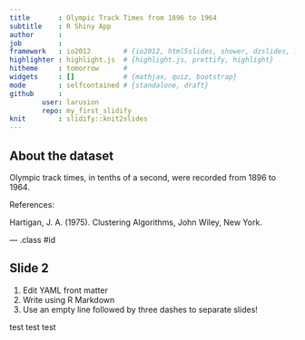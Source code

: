 ```yaml
---
title       : Olympic Track Times from 1896 to 1964
subtitle    : R Shiny App
author      : 
job         : 
framework   : io2012        # {io2012, html5slides, shower, dzslides, ...}
highlighter : highlight.js  # {highlight.js, prettify, highlight}
hitheme     : tomorrow      # 
widgets     : []            # {mathjax, quiz, bootstrap}
mode        : selfcontained # {standalone, draft}
github      :
        user: larusion
        repo: my_first_slidify
knit        : slidify::knit2slides
---
```


## About the dataset

Olympic track times, in tenths of a second, were recorded from 1896 to 1964.

References:

Hartigan, J. A. (1975). Clustering Algorithms, John Wiley, New York.

--- .class #id 

## Slide 2

1. Edit YAML front matter
2. Write using R Markdown
3. Use an empty line followed by three dashes to separate slides!

test test test

